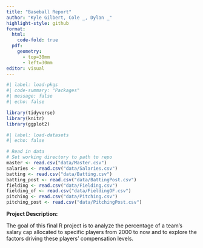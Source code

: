 ```yaml
---
title: "Baseball Report"
author: "Kyle Gilbert, Cole _, Dylan _"
highlight-style: github
format:
  html:
    code-fold: true
  pdf:
    geometry: 
      - top=30mm
      - left=30mm
editor: visual
---
```


```r
#| label: load-pkgs
#| code-summary: "Packages"
#| message: false
#| echo: false

library(tidyverse)
library(knitr)
library(ggplot2)
```

```r
#| label: load-datasets
#| echo: false

# Read in data
# Set working directory to path to repo
master <- read.csv("data/Master.csv")
salaries <- read.csv("data/Salaries.csv")
batting <- read.csv("data/Batting.csv")
batting_post <- read.csv("data/BattingPost.csv")
fielding <- read.csv("data/Fielding.csv")
fielding_of <- read.csv("data/FieldingOF.csv")
pitching <- read.csv("data/Pitching.csv")
pitching_post <- read.csv("data/PitchingPost.csv")

```
**Project Description:**

The goal of this final R project is to analyze the percentage of a team's salary cap allocated to specific players from 2000 to now and to explore the factors driving these players' compensation levels.
